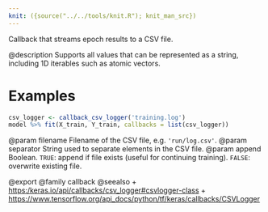 ```yaml
---
knit: ({source("../../tools/knit.R"); knit_man_src})
---
```

Callback that streams epoch results to a CSV file.

@description
Supports all values that can be represented as a string,
including 1D iterables such as atomic vectors.

# Examples
```r
csv_logger <- callback_csv_logger('training.log')
model %>% fit(X_train, Y_train, callbacks = list(csv_logger))
```

@param filename Filename of the CSV file, e.g. `'run/log.csv'`.
@param separator String used to separate elements in the CSV file.
@param append Boolean. `TRUE`: append if file exists (useful for continuing
    training). `FALSE`: overwrite existing file.

@export
@family callback
@seealso
+ <https:/keras.io/api/callbacks/csv_logger#csvlogger-class>
+ <https://www.tensorflow.org/api_docs/python/tf/keras/callbacks/CSVLogger>
